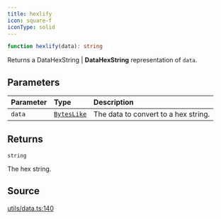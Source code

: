 ```yaml
---
title: hexlify
icon: square-f
iconType: solid
---
```


```ts
function hexlify(data): string
```

Returns a DataHexString | **DataHexString** representation of `data`.

## Parameters

| Parameter | Type | Description |
| :------ | :------ | :------ |
| `data` | [`BytesLike`](/content/type-aliases/BytesLike) | The data to convert to a hex string. |

## Returns

`string`

The hex string.

## Source

[utils/data.ts:140](https://github.com/dominant-strategies/quais.js/blob/9cd48558df3d21b38e50dd81be3a8b94ee4847f2/src/utils/data.ts#L140)
